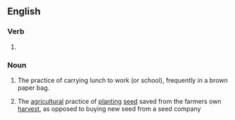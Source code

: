==English==

===Verb===
{{head|en|verb form}}

# {{present participle of|en|brown bag|nocat=1}}

===Noun===
{{en-noun|-}}

# The practice of carrying lunch to work (or school), frequently in a brown paper bag.
# {{lb|en|agricultural}} The [[agricultural]] practice of [[planting]] [[seed]] saved from the farmers own [[harvest]], as opposed to buying new seed from a seed company